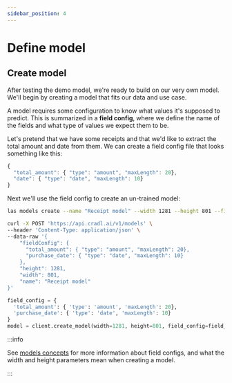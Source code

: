 ```yaml
---
sidebar_position: 4
---
```



# Define model

## Create model

After testing the demo model, we're ready to build on our very own model. We'll begin by creating a model that fits our data and use case.

A model requires some configuration to know what values it's supposed to predict. This is summarized in a **field config**, where we define the name of the fields and what type of values we expect them to be.

Let's pretend that we have some receipts and that we'd like to extract the total amount and date from them. We can create a field config file that looks something like this:

```javascript title="field_config.json"
{
  "total_amount": { "type": "amount", "maxLength": 20},
  "date": { "type": "date", "maxLength": 10}
}
```

Next we'll use the field config to create an un-trained model:

<Tabs groupId="programming-language">
<TabItem value="cli" label="CLI" default>

```bash
las models create --name "Receipt model" --width 1281 --height 801 --field-config-path field_config.json
```

</TabItem>
<TabItem value="curl" label="cURL">

```bash
curl -X POST 'https://api.cradl.ai/v1/models' \
--header 'Content-Type: application/json' \
--data-raw '{
    "fieldConfig": {
      "total_amount": { "type": "amount", "maxLength": 20},
      "purchase_date": { "type": "date", "maxLength": 10}
    },
    "height": 1281,
    "width": 801,
    "name": "Receipt model"
}'
```

</TabItem>
<TabItem value="python" label="Python">

```python
field_config = {
  'total_amount': { 'type': 'amount', 'maxLength': 20},
  'purchase_date': { 'type': 'date', 'maxLength': 10}
}
model = client.create_model(width=1281, height=801, field_config=field_config, name='Receipt model')
```

</TabItem>
</Tabs>

:::info

See [models concepts](../concepts/models.md) for more information about field configs, and what the width and height parameters mean when creating a model.

:::
